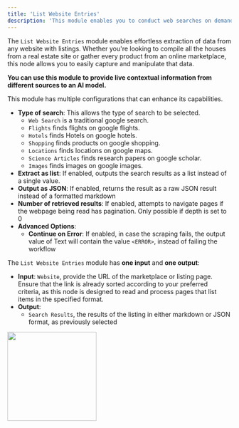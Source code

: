 ```yaml
---
title: 'List Website Entries'
description: 'This module enables you to conduct web searches on demand'
---
```


The `List Website Entries` module enables effortless extraction of data from any website with listings. Whether you're looking to compile all the houses from a real estate site or gather every product from an online marketplace, this node allows you to easily capture and manipulate that data.

**You can use this module to provide live contextual information from different sources to an AI model.**

This module has multiple configurations that can enhance its capabilities.
- **Type of search**: This allows the type of search to be selected. 
    - `Web Search` is a traditional google search.
    - `Flights` finds flights on google flights.
    - `Hotels` finds Hotels on google hotels.
    - `Shopping` finds products on google shopping.   
    - `Locations` finds locations on google maps.
    - `Science Articles` finds research papers on google scholar.
    - `Images` finds images on google images.      
- **Extract as list**: If enabled, outputs the search results as a list instead of a single value.
- **Output as JSON**: If enabled, returns the result as a raw JSON result instead of a formatted markdown
- **Number of retrieved results**: If enabled, attempts to navigate pages if the webpage being read has pagination. Only possible if depth is set to 0
- **Advanced Options**:
    - **Continue on Error**: If enabled, in case the scraping fails, the output value of Text will contain the value `<ERROR>`, instead of failing the workflow

The `List Website Entries` module has **one input** and **one output**:

- **Input**: `Website`, provide the URL of the marketplace or listing page. Ensure that the link is already sorted according to your preferred criteria, as this node is designed to read and process pages that list items in the specified format.
- **Output**: 
    - `Search Results`, the results of the listing in either markdown or JSON format, as previously selected

<img height="200" src="/USE.png" />